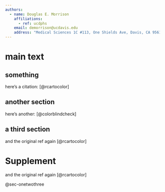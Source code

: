 ```yaml
---
authors:
  - name: Douglas E. Morrison
    affiliations:
      - ref: ucdphs
    email: demorrison@ucdavis.edu
    address: "Medical Sciences 1C #113, One Shields Ave, Davis, CA 95616"
---
```


# main text

## something {#sec-onetwothree}

here's a citation: [@rcartocolor]

## another section

here's another: [@colorblindcheck]


::: {.sectionrefs}
:::

## a third section

and the original ref again [@rcartocolor]

# Supplement {.unnumbered}

and the original ref again [@rcartocolor]

@sec-onetwothree
